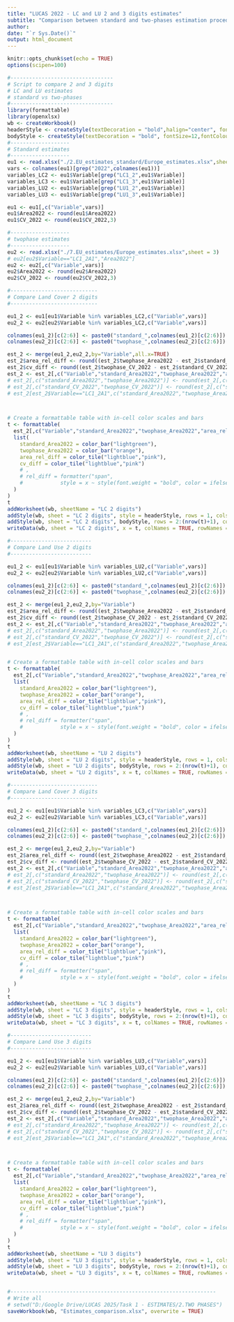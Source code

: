 ```yaml
---
title: "LUCAS 2022 - LC and LU 2 and 3 digits estimates"
subtitle: "Comparison between standard and two-phases estimation procedures"
author: 
date: "`r Sys.Date()`"
output: html_document
---
```


```r
knitr::opts_chunk$set(echo = TRUE)
options(scipen=100)
```


```r
#---------------------------------
# Script to compare 2 and 3 digits
# LC and LU estimates
# standard vs two-phases
#---------------------------------
library(formattable)
library(openxlsx)
wb <- createWorkbook()
headerStyle <- createStyle(textDecoration = "bold",halign="center", fontSize=14,fontColour = "#FFFFFF", fgFill = "#4F81BD")
bodyStyle <- createStyle(textDecoration = "bold", fontSize=12,fontColour = "#FFFFFF", fgFill = "#4F81BD")
#-------------------
# Standard estimates
#-------------------
eu1 <- read.xlsx("./2.EU_estimates_standard/Europe_estimates.xlsx",sheet = 3)
vars <- colnames(eu1)[grep("2022",colnames(eu1))]
variables_LC2 <- eu1$Variable[grep("LC1_2",eu1$Variable)]
variables_LC3 <- eu1$Variable[grep("LC1_3",eu1$Variable)]
variables_LU2 <- eu1$Variable[grep("LU1_2",eu1$Variable)]
variables_LU3 <- eu1$Variable[grep("LU1_3",eu1$Variable)]

eu1 <- eu1[,c("Variable",vars)]
eu1$Area2022 <- round(eu1$Area2022)
eu1$CV_2022 <- round(eu1$CV_2022,3)

#-------------------
# twophase estimates
#-------------------
eu2 <- read.xlsx("./7.EU_estimates/Europe_estimates.xlsx",sheet = 3)
# eu2[eu2$Variable=="LC1_2A1","Area2022"]
eu2 <- eu2[,c("Variable",vars)]
eu2$Area2022 <- round(eu2$Area2022)
eu2$CV_2022 <- round(eu2$CV_2022,3)

#----------------------------
# Compare Land Cover 2 digits
#----------------------------

eu1_2 <- eu1[eu1$Variable %in% variables_LC2,c("Variable",vars)]
eu2_2 <- eu2[eu2$Variable %in% variables_LC2,c("Variable",vars)]

colnames(eu1_2)[c(2:6)] <- paste0("standard_",colnames(eu1_2)[c(2:6)])
colnames(eu2_2)[c(2:6)] <- paste0("twophase_",colnames(eu2_2)[c(2:6)])

est_2 <- merge(eu1_2,eu2_2,by="Variable",all.x=TRUE)
est_2$area_rel_diff <- round((est_2$twophase_Area2022 - est_2$standard_Area2022) / est_2$standard_Area2022,3)
est_2$cv_diff <- round((est_2$twophase_CV_2022 - est_2$standard_CV_2022),3)
est_2 <- est_2[,c("Variable","standard_Area2022","twophase_Area2022","area_rel_diff","standard_CV_2022","twophase_CV_2022","cv_diff")]
# est_2[,c("standard_Area2022","twophase_Area2022")] <- round(est_2[,c("standard_Area2022","twophase_Area2022")] )
# est_2[,c("standard_CV_2022","twophase_CV_2022")] <- round(est_2[,c("standard_CV_2022","twophase_CV_2022")],3 )
# est_2[est_2$Variable=="LC1_2A1",c("standard_Area2022","twophase_Area2022","standard_CV_2022","twophase_CV_2022")]



# Create a formattable table with in-cell color scales and bars
t <- formattable(
  est_2[,c("Variable","standard_Area2022","twophase_Area2022","area_rel_diff","standard_CV_2022","twophase_CV_2022","cv_diff")],
  list(
    standard_Area2022 = color_bar("lightgreen"),
    twophase_Area2022 = color_bar("orange"),
    area_rel_diff = color_tile("lightblue","pink"),
    cv_diff = color_tile("lightblue","pink")
    # ,
    # rel_diff = formatter("span",
    #            style = x ~ style(font.weight = "bold", color = ifelse(abs(x) > 0.4, "red", "black")))
  )
)
t
addWorksheet(wb, sheetName = "LC 2 digits")
addStyle(wb, sheet = "LC 2 digits", style = headerStyle, rows = 1, cols = 1:ncol(t), gridExpand = TRUE)
addStyle(wb, sheet = "LC 2 digits", bodyStyle, rows = 2:(nrow(t)+1), cols = 1, gridExpand = TRUE)
writeData(wb, sheet = "LC 2 digits", x = t, colNames = TRUE, rowNames = FALSE)

#--------------------------
# Compare Land Use 2 digits
#--------------------------

eu1_2 <- eu1[eu1$Variable %in% variables_LU2,c("Variable",vars)]
eu2_2 <- eu2[eu2$Variable %in% variables_LU2,c("Variable",vars)]

colnames(eu1_2)[c(2:6)] <- paste0("standard_",colnames(eu1_2)[c(2:6)])
colnames(eu2_2)[c(2:6)] <- paste0("twophase_",colnames(eu2_2)[c(2:6)])

est_2 <- merge(eu1_2,eu2_2,by="Variable")
est_2$area_rel_diff <- round((est_2$twophase_Area2022 - est_2$standard_Area2022) / est_2$standard_Area2022,3)
est_2$cv_diff <- round((est_2$twophase_CV_2022 - est_2$standard_CV_2022) ,3)
est_2 <- est_2[,c("Variable","standard_Area2022","twophase_Area2022","area_rel_diff","standard_CV_2022","twophase_CV_2022","cv_diff")]
# est_2[,c("standard_Area2022","twophase_Area2022")] <- round(est_2[,c("standard_Area2022","twophase_Area2022")] )
# est_2[,c("standard_CV_2022","twophase_CV_2022")] <- round(est_2[,c("standard_CV_2022","twophase_CV_2022")],3 )
# est_2[est_2$Variable=="LC1_2A1",c("standard_Area2022","twophase_Area2022","standard_CV_2022","twophase_CV_2022")]


# Create a formattable table with in-cell color scales and bars
t <- formattable(
  est_2[,c("Variable","standard_Area2022","twophase_Area2022","area_rel_diff","standard_CV_2022","twophase_CV_2022","cv_diff")],
  list(
    standard_Area2022 = color_bar("lightgreen"),
    twophase_Area2022 = color_bar("orange"),
    area_rel_diff = color_tile("lightblue","pink"),
    cv_diff = color_tile("lightblue","pink")
    # ,
    # rel_diff = formatter("span",
    #            style = x ~ style(font.weight = "bold", color = ifelse(abs(x) > 0.4, "red", "black")))
  )
)
t
addWorksheet(wb, sheetName = "LU 2 digits")
addStyle(wb, sheet = "LU 2 digits", style = headerStyle, rows = 1, cols = 1:ncol(t), gridExpand = TRUE)
addStyle(wb, sheet = "LU 2 digits", bodyStyle, rows = 2:(nrow(t)+1), cols = 1, gridExpand = TRUE)
writeData(wb, sheet = "LU 2 digits", x = t, colNames = TRUE, rowNames = FALSE)

#----------------------------
# Compare Land Cover 3 digits
#----------------------------

eu1_2 <- eu1[eu1$Variable %in% variables_LC3,c("Variable",vars)]
eu2_2 <- eu2[eu2$Variable %in% variables_LC3,c("Variable",vars)]

colnames(eu1_2)[c(2:6)] <- paste0("standard_",colnames(eu1_2)[c(2:6)])
colnames(eu2_2)[c(2:6)] <- paste0("twophase_",colnames(eu2_2)[c(2:6)])

est_2 <- merge(eu1_2,eu2_2,by="Variable")
est_2$area_rel_diff <- round((est_2$twophase_Area2022 - est_2$standard_Area2022) / est_2$standard_Area2022,3)
est_2$cv_diff <- round((est_2$twophase_CV_2022 - est_2$standard_CV_2022),3)
est_2 <- est_2[,c("Variable","standard_Area2022","twophase_Area2022","area_rel_diff","standard_CV_2022","twophase_CV_2022","cv_diff")]
# est_2[,c("standard_Area2022","twophase_Area2022")] <- round(est_2[,c("standard_Area2022","twophase_Area2022")] )
# est_2[,c("standard_CV_2022","twophase_CV_2022")] <- round(est_2[,c("standard_CV_2022","twophase_CV_2022")],3 )
# est_2[est_2$Variable=="LC1_2A1",c("standard_Area2022","twophase_Area2022","standard_CV_2022","twophase_CV_2022")]



# Create a formattable table with in-cell color scales and bars
t <- formattable(
  est_2[,c("Variable","standard_Area2022","twophase_Area2022","area_rel_diff","standard_CV_2022","twophase_CV_2022","cv_diff")],
  list(
    standard_Area2022 = color_bar("lightgreen"),
    twophase_Area2022 = color_bar("orange"),
    area_rel_diff = color_tile("lightblue","pink"),
    cv_diff = color_tile("lightblue","pink")
    # ,
    # rel_diff = formatter("span",
    #            style = x ~ style(font.weight = "bold", color = ifelse(abs(x) > 0.4, "red", "black")))
  )
)
t
addWorksheet(wb, sheetName = "LC 3 digits")
addStyle(wb, sheet = "LC 3 digits", style = headerStyle, rows = 1, cols = 1:ncol(t), gridExpand = TRUE)
addStyle(wb, sheet = "LC 3 digits", bodyStyle, rows = 2:(nrow(t)+1), cols = 1, gridExpand = TRUE)
writeData(wb, sheet = "LC 3 digits", x = t, colNames = TRUE, rowNames = FALSE)

#--------------------------
# Compare Land Use 3 digits
#--------------------------

eu1_2 <- eu1[eu1$Variable %in% variables_LU3,c("Variable",vars)]
eu2_2 <- eu2[eu2$Variable %in% variables_LU3,c("Variable",vars)]

colnames(eu1_2)[c(2:6)] <- paste0("standard_",colnames(eu1_2)[c(2:6)])
colnames(eu2_2)[c(2:6)] <- paste0("twophase_",colnames(eu2_2)[c(2:6)])

est_2 <- merge(eu1_2,eu2_2,by="Variable")
est_2$area_rel_diff <- round((est_2$twophase_Area2022 - est_2$standard_Area2022) / est_2$standard_Area2022,3)
est_2$cv_diff <- round((est_2$twophase_CV_2022 - est_2$standard_CV_2022) / est_2$standard_CV_2022,3)
est_2 <- est_2[,c("Variable","standard_Area2022","twophase_Area2022","area_rel_diff","standard_CV_2022","twophase_CV_2022","cv_diff")]
# est_2[,c("standard_Area2022","twophase_Area2022")] <- round(est_2[,c("standard_Area2022","twophase_Area2022")] )
# est_2[,c("standard_CV_2022","twophase_CV_2022")] <- round(est_2[,c("standard_CV_2022","twophase_CV_2022")],3 )
# est_2[est_2$Variable=="LC1_2A1",c("standard_Area2022","twophase_Area2022","standard_CV_2022","twophase_CV_2022")]



# Create a formattable table with in-cell color scales and bars
t <- formattable(
  est_2[,c("Variable","standard_Area2022","twophase_Area2022","area_rel_diff","standard_CV_2022","twophase_CV_2022","cv_diff")],
  list(
    standard_Area2022 = color_bar("lightgreen"),
    twophase_Area2022 = color_bar("orange"),
    area_rel_diff = color_tile("lightblue","pink"),
    cv_diff = color_tile("lightblue","pink")
    # ,
    # rel_diff = formatter("span",
    #            style = x ~ style(font.weight = "bold", color = ifelse(abs(x) > 0.4, "red", "black")))
  )
)
t
addWorksheet(wb, sheetName = "LU 3 digits")
addStyle(wb, sheet = "LU 3 digits", style = headerStyle, rows = 1, cols = 1:ncol(t), gridExpand = TRUE)
addStyle(wb, sheet = "LU 3 digits", bodyStyle, rows = 2:(nrow(t)+1), cols = 1, gridExpand = TRUE)
writeData(wb, sheet = "LU 3 digits", x = t, colNames = TRUE, rowNames = FALSE)


#------------------------------------------------------------------
# Write all
# setwd("D:/Google Drive/LUCAS 2025/Task 1 - ESTIMATES/2.TWO PHASES")
saveWorkbook(wb, "Estimates_comparison.xlsx", overwrite = TRUE)


```


